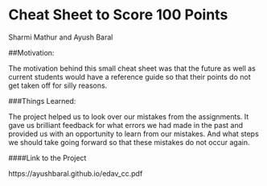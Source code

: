 # Cheat Sheet to Score 100 Points

Sharmi Mathur and Ayush Baral

##Motivation:

The motivation behind this small cheat sheet was that the future as well as current
students would have a reference guide so that their points do not get taken off for
silly reasons.

###Things Learned:

The project helped us to look over our mistakes from the assignments. It gave us
brilliant feedback for what errors we had made in the past and provided us with an
opportunity to learn from our mistakes. And what steps we should take going
forward so that these mistakes do not occur again.

####Link to the Project

https://ayushbaral.github.io/edav_cc.pdf